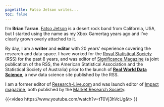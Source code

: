 ```yaml
---
pagetitle: Fatso Jetson writes...
toc: false
---
```


I'm **Brian Tarran**. [Fatso Jetson](https://fatsojetson.bandcamp.com/) is a desert rock band from California, USA, but I started using the name as my Xbox Gamertag years ago and I've clearly grown overly attached to it.

By day, I am a **writer** and **editor** with 20 years' experience covering the research and data space. I have worked for the [Royal Statistical Society](https://rss.org.uk/) (RSS) for the past 8 years, and was editor of [Significance Magazine](https://www.significancemagazine.com/) (a joint publication of the RSS, the American Statistical Association and the Statistical Society of Australia) prior to the launch of [**Real World Data Science**](https://realworlddatascience.net/), a new data science site published by the RSS. 

I am a former editor of [Research-Live.com](https://www.research-live.com/) and was launch editor of [Impact magazine](https://www.research-live.com/sections/impact), both published by the [Market Research Society](https://www.mrs.org.uk/).

{{<video https://www.youtube.com/watch?v=tT0Vj3hVcUg&t> }}
